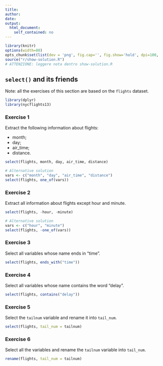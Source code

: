 ```yaml
---
title:
author:
date:
output:
  html_document:
    self_contained: no
---
```


```r
library(knitr) 
options(width=80)
opts_chunk$set(list(dev = 'png', fig.cap='', fig.show='hold', dpi=100, fig.width=7, fig.height=7, fig.pos='H!'))#, fig.path="figures/lm-"))
source("r/show-solution.R")
# ATTENZIONE: leggere nota dentro show-solution.R
```


## `select()` and its friends
Note: all the exercises of this section are based on the `flights` dataset.

```r
library(dplyr)
library(nycflights13)
```


### Exercise 1
Extract the following information about flights:

* month;
* day;
* air_time;
* distance.

```r
select(flights, month, day, air_time, distance)

# Alternative solution
vars <- c("month", "day", "air_time", "distance")
select(flights, one_of(vars))
```


### Exercise 2
Extract all information about flights except hour and minute.

```r
select(flights, -hour, -minute)

# Alternative solution
vars <- c("hour", "minute")
select(flights, -one_of(vars))
```


### Exercise 3
Select all variables whose name ends in "time".

```r
select(flights, ends_with("time"))
```


### Exercise 4
Select all variables whose name contains the word “delay”.

```r
select(flights, contains("delay"))
```


### Exercise 5
Select the `tailnum` variable and rename it into `tail_num`.  

```r
select(flights, tail_num = tailnum)
```


### Exercise 6
Select all the variables and rename the `tailnum` variable into `tail_num`.  

```r
rename(flights, tail_num = tailnum)
```

